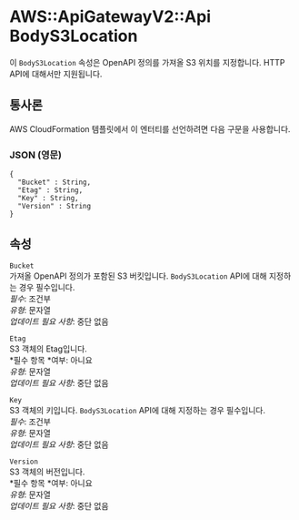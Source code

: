 # AWS::ApiGatewayV2::Api BodyS3Location

이 `BodyS3Location` 속성은 OpenAPI 정의를 가져올 S3 위치를 지정합니다. HTTP API에 대해서만 지원됩니다.

## 통사론

AWS CloudFormation 템플릿에서 이 엔터티를 선언하려면 다음 구문을 사용합니다.

### JSON (영문)

```
{
  "Bucket" : String,
  "Etag" : String,
  "Key" : String,
  "Version" : String
}
```

## 속성

`Bucket`  
가져올 OpenAPI 정의가 포함된 S3 버킷입니다. `BodyS3Location` API에 대해 지정하는 경우 필수입니다.  
_필수_: 조건부  
_유형_: 문자열  
_업데이트 필요 사항_: 중단 없음

`Etag`  
S3 객체의 Etag입니다.  
*필수 항목 *여부: 아니요  
_유형_: 문자열  
_업데이트 필요 사항_: 중단 없음

`Key`  
S3 객체의 키입니다. `BodyS3Location` API에 대해 지정하는 경우 필수입니다.  
_필수_: 조건부  
_유형_: 문자열  
_업데이트 필요 사항_: 중단 없음

`Version`  
S3 객체의 버전입니다.  
*필수 항목 *여부: 아니요  
_유형_: 문자열  
_업데이트 필요 사항_: 중단 없음
